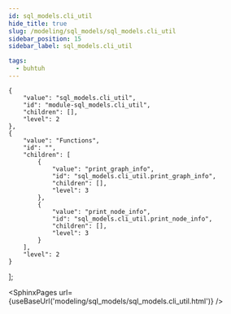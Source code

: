 ```yaml
---
id: sql_models.cli_util
hide_title: true
slug: /modeling/sql_models/sql_models.cli_util
sidebar_position: 15
sidebar_label: sql_models.cli_util

tags:
  - buhtuh
---
```


    {
        "value": "sql_models.cli_util",
        "id": "module-sql_models.cli_util",
        "children": [],
        "level": 2
    },
    {
        "value": "Functions",
        "id": "",
        "children": [
            {
                "value": "print_graph_info",
                "id": "sql_models.cli_util.print_graph_info",
                "children": [],
                "level": 3
            },
            {
                "value": "print_node_info",
                "id": "sql_models.cli_util.print_node_info",
                "children": [],
                "level": 3
            }
        ],
        "level": 2
    }
];




<SphinxPages url={useBaseUrl('modeling/sql_models/sql_models.cli_util.html')} />
